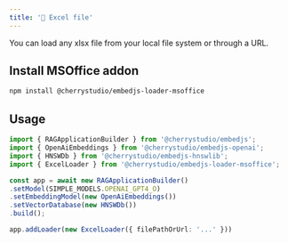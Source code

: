 ---
title: '📄 Excel file'
---

You can load any xlsx file from your local file system or through a URL.

## Install MSOffice addon

```bash
npm install @cherrystudio/embedjs-loader-msoffice
```

## Usage

```ts
import { RAGApplicationBuilder } from '@cherrystudio/embedjs';
import { OpenAiEmbeddings } from '@cherrystudio/embedjs-openai';
import { HNSWDb } from '@cherrystudio/embedjs-hnswlib';
import { ExcelLoader } from '@cherrystudio/embedjs-loader-msoffice';

const app = await new RAGApplicationBuilder()
.setModel(SIMPLE_MODELS.OPENAI_GPT4_O)
.setEmbeddingModel(new OpenAiEmbeddings())
.setVectorDatabase(new HNSWDb())
.build();

app.addLoader(new ExcelLoader({ filePathOrUrl: '...' }))
```
